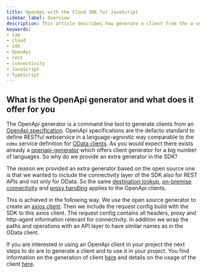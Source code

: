 ```yaml
---
title: OpenApi with the Cloud SDK for JavaScript
sidebar_label: Overview
description: This article describes how generate a client from the a service definition and how to use the client.
keywords:
- sap
- cloud
- sdk
- OpenApi
- rest
- connectivity
- JavaScript
- TypeScript
---
```



## What is the OpenApi generator and what does it offer for you

The OpenApi generator is a command line tool to generate clients from an [OpenApi specification](https://swagger.io/specification/).
OpenApi specifications are the defacto standard to define RESTful webservice in a language-agnostic way comparable to the `edmx` service definition for [OData clients](../odata/overview.mdx).
As you would expect there exists already a [openapi-generator](https://github.com/OpenAPITools/openapi-generator) which offers client generator for a big number of languages.
So why do we provide an extra generator in the SDK?

The reason we provided an extra generator based on the open source one is that we wanted to include the connectivity layer of the SDK also for REST APIs and not only for OData.
So the same [destination lookup](../connectivity/destination), [on-premise connectivity](../connectivity/on-premise) and [proxy handling](../connectivity/proxy) applies to the OpenApi clients.

This is achieved in the following way.
We use the open source generator to create an [axios client](https://github.com/OpenAPITools/openapi-generator/blob/master/docs/generators/typescript-axios.md).
Then we include the request config build with the SDK to this axios client.
The request config  contains all headers, proxy and http-agent information relevant for connectivity.
In addition we wrap the paths and operations with an API layer to have similar names as in the OData client.

If you are interested in using an OpenApi client in your project the next steps to do are to generate a client and to use it in your project.
You find information on the generation of client [here](./generate-openapi-client) and details on the usage of the client [here](./execute-openapi-request).
